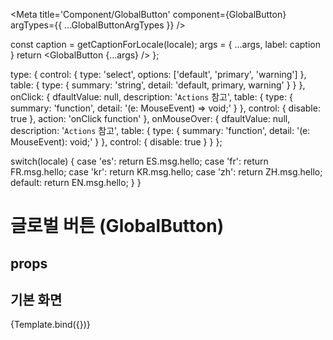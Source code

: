 
<Meta
  title='Component/GlobalButton'
  component={GlobalButton}
  argTypes={{
    ...GlobalButtonArgTypes
  }}
/>

  const caption = getCaptionForLocale(locale);
  args = {
    ...args,
    label: caption
  }
  return <GlobalButton {...args} />
};

  type: {
    control: {
      type: 'select',
      options: ['default', 'primary', 'warning']
    },
    table: {
      type: {
        summary: 'string',
        detail: 'default, primary, warning'
      }
    }
  },
  onClick: {
    dfaultValue: null,
    description: '`Actions` 참고',
    table: {
      type: {
        summary: 'function',
        detail: '(e: MouseEvent<HTMLButtonElement>) => void;'
      }
    },
    control: { disable: true },
    action: 'onClick function'
  },
  onMouseOver: {
    dfaultValue: null,
    description: '`Actions` 참고',
    table: {
      type: {
        summary: 'function',
        detail: '(e: MouseEvent<HTMLButtonElement>): void;'
      }
    },
    control: { disable: true }
  }
};


  switch(locale) {
    case 'es': return ES.msg.hello;
    case 'fr': return FR.msg.hello;
    case 'kr': return KR.msg.hello;
    case 'zh': return ZH.msg.hello;
    default:
      return EN.msg.hello;
  }
}

# 글로벌 버튼 (GlobalButton)

## props

<ArgsTable of={GlobalButton} />

## 기본 화면

<Canvas>
  <Story
    name='basic'
    args={{
      label: 'button'
    }}
  >
    {Template.bind({})}
  </Story>
</Canvas>
